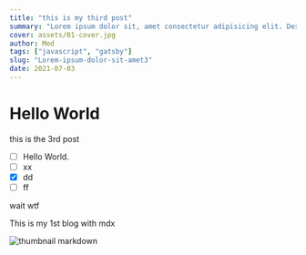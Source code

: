 ```yaml
---
title: "this is my third post"
summary: "Lorem ipsum dolor sit, amet consectetur adipisicing elit. Deserunt, odio."
cover: assets/01-cover.jpg
author: Med
tags: ["javascript", "gatsby"]
slug: "Lorem-ipsum-dolor-sit-amet3"
date: 2021-07-03
---
```


<!-- import PageTitle from "../../../components/common/PageTitle.tsx"; -->

# Hello World

this is the 3rd post

- [ ] Hello World.
- [ ] xx
- [x] dd
- [ ] ff

wait wtf

<PageTitle ItemsCountNumber={2}>This is my 1st blog with mdx</PageTitle>

![thumbnail markdown](assets/cover.jpg "test")
